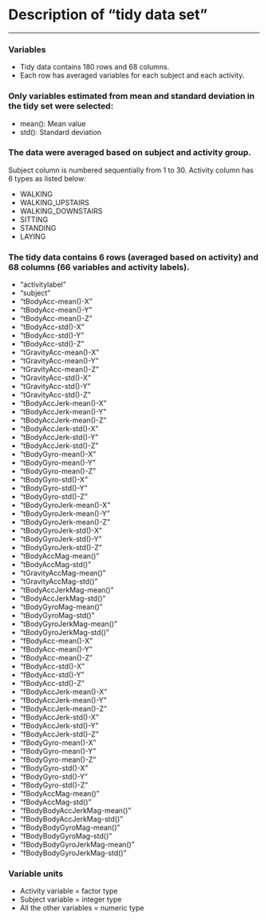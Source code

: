 # Description of "tidy data set"
____

### Variables

- Tidy data contains 180 rows and 68 columns.
- Each row has averaged variables for each subject and each activity.

### Only variables estimated from mean and standard deviation in the tidy set were selected:

- mean(): Mean value
- std(): Standard deviation

### The data were averaged based on subject and activity group.

Subject column is numbered sequentially from 1 to 30. Activity column has 6 types as listed below:

- WALKING
- WALKING_UPSTAIRS
- WALKING_DOWNSTAIRS
- SITTING
- STANDING
- LAYING

### The tidy data contains 6 rows (averaged based on activity) and 68 columns (66 variables and activity labels).

- "activitylabel"
- "subject"
- "tBodyAcc-mean()-X"
- "tBodyAcc-mean()-Y"
- "tBodyAcc-mean()-Z"
- "tBodyAcc-std()-X"
- "tBodyAcc-std()-Y"
- "tBodyAcc-std()-Z"
- "tGravityAcc-mean()-X"
- "tGravityAcc-mean()-Y"
- "tGravityAcc-mean()-Z"
- "tGravityAcc-std()-X"
- "tGravityAcc-std()-Y"
- "tGravityAcc-std()-Z"
- "tBodyAccJerk-mean()-X"
- "tBodyAccJerk-mean()-Y"
- "tBodyAccJerk-mean()-Z"
- "tBodyAccJerk-std()-X"
- "tBodyAccJerk-std()-Y"
- "tBodyAccJerk-std()-Z"
- "tBodyGyro-mean()-X"
- "tBodyGyro-mean()-Y"
- "tBodyGyro-mean()-Z"
- "tBodyGyro-std()-X"
- "tBodyGyro-std()-Y"
- "tBodyGyro-std()-Z"
- "tBodyGyroJerk-mean()-X"
- "tBodyGyroJerk-mean()-Y"
- "tBodyGyroJerk-mean()-Z"
- "tBodyGyroJerk-std()-X"
- "tBodyGyroJerk-std()-Y"
- "tBodyGyroJerk-std()-Z"
- "tBodyAccMag-mean()"
- "tBodyAccMag-std()"
- "tGravityAccMag-mean()"
- "tGravityAccMag-std()"
- "tBodyAccJerkMag-mean()"
- "tBodyAccJerkMag-std()"
- "tBodyGyroMag-mean()"
- "tBodyGyroMag-std()"
- "tBodyGyroJerkMag-mean()"
- "tBodyGyroJerkMag-std()"
- "fBodyAcc-mean()-X"
- "fBodyAcc-mean()-Y"
- "fBodyAcc-mean()-Z"
- "fBodyAcc-std()-X"
- "fBodyAcc-std()-Y"
- "fBodyAcc-std()-Z"
- "fBodyAccJerk-mean()-X"
- "fBodyAccJerk-mean()-Y"
- "fBodyAccJerk-mean()-Z"
- "fBodyAccJerk-std()-X"
- "fBodyAccJerk-std()-Y"
- "fBodyAccJerk-std()-Z"
- "fBodyGyro-mean()-X"
- "fBodyGyro-mean()-Y"
- "fBodyGyro-mean()-Z"
- "fBodyGyro-std()-X"
- "fBodyGyro-std()-Y"
- "fBodyGyro-std()-Z"
- "fBodyAccMag-mean()"
- "fBodyAccMag-std()"
- "fBodyBodyAccJerkMag-mean()"
- "fBodyBodyAccJerkMag-std()"
- "fBodyBodyGyroMag-mean()"
- "fBodyBodyGyroMag-std()"
- "fBodyBodyGyroJerkMag-mean()"
- "fBodyBodyGyroJerkMag-std()"

### Variable units
- Activity variable = factor type
- Subject variable = integer type 
- All the other variables = numeric type